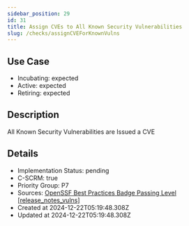 ```yaml
---
sidebar_position: 29
id: 31
title: Assign CVEs to All Known Security Vulnerabilities
slug: /checks/assignCVEForKnownVulns
---
```


## Use Case
<!-- LEVELS:START -->
- Incubating: expected
- Active: expected
- Retiring: expected
<!-- LEVELS:END -->

<!-- DESCRIPTION:START -->
## Description
All Known Security Vulnerabilities are Issued a CVE
<!-- DESCRIPTION:END -->

<!-- DETAILS:START -->
## Details
- Implementation Status: pending
- C-SCRM: true
- Priority Group: P7
- Sources: [OpenSSF Best Practices Badge Passing Level [release_notes_vulns]](https://www.bestpractices.dev/en/criteria?details=true&rationale=true#0.release_notes_vulns)
- Created at 2024-12-22T05:19:48.308Z
- Updated at 2024-12-22T05:19:48.308Z
<!-- DETAILS:END -->

